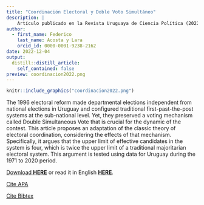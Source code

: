 ```yaml
---
title: "Coordinación Electoral y Doble Voto Simultáneo"
description: |
    Artículo publicado en la Revista Uruguaya de Ciencia Política (2022)
author:
  - first_name: Federico
    last_name: Acosta y Lara
    orcid_id: 0000-0001-9238-2162
date: 2022-12-04
output:
  distill::distill_article:
    self_contained: false
preview: coordinacion2022.png
---
```





:::float-image

```r
knitr::include_graphics("coordinacion2022.png")
```

The 1996 electoral reform made departmental elections independent from national elections in Uruguay and configured traditional first-past-the-post systems at the sub-national level. Yet, they preserved a voting mechanism called Double Simultaneous Vote that is crucial for the dynamic of the contest. This article proposes an adaptation of the classic theory of electoral coordination, considering the effects of that mechanism. Specifically, it argues that the upper limit of effective candidates in the system is four, which is twice the upper limit of a traditional majoritarian electoral system. This argument is tested using data for Uruguay during the 1971 to 2020 period.

[Download **HERE** ](https://doi.org/10.26851/RUCP.31.2.2) or read it in English [**HERE**](coordinacionEnglish.pdf).
:::


[Cite APA](APAcoordinacion2022.txt)  

[Cite Bibtex](BIBcoordinacion2022.bib)

